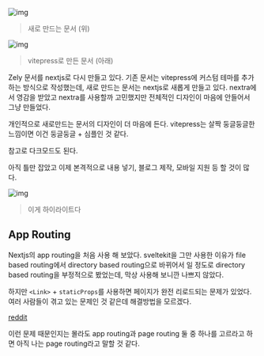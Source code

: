 ![img](/assets/2023-11-23.png)

> 새로 만드는 문서 (위)

![img](/assets/2023-11-23-2.png)

> vitepress로 만든 문서 (아래)

Zely 문서를 nextjs로 다시 만들고 있다. 기존 문서는 vitepress에 커스텀 테마를 추가하는 방식으로 작성했는데,
새로 만드는 문서는 nextjs로 새롭게 만들고 있다. nextra에서 영감을 받았고 nextra를 사용할까 고민했지만 전체적인 디자인이 마음에 안들어서 그냥 만들었다.

개인적으로 새로만드는 문서의 디자인이 더 마음에 든다. vitepress는 살짝 둥글둥글한 느낌이면 이건 둥글둥글 + 심플인 것 같다.

참고로 다크모드도 된다.

아직 틀만 잡았고 이제 본격적으로 내용 넣기, 블로그 제작, 모바일 지원 등 할 것이 많다.

![img](/assets/2023-11-23-3.png)

> 이게 하이라이트다

## App Routing

Nextjs의 app routing을 처음 사용 해 보았다. sveltekit을 그만 사용한 이유가 file based routing에서 directory based routing으로
바뀌어서 일 정도로 directory based routing을 부정적으로 봤었는데, 막상 사용해 보니깐 나쁘지 않았다.

하지만 `<Link>` + `staticProps`를 사용하면 페이지가 완전 리로드되는 문제가 있었다. 여러 사람들이 겪고 있는 문제인 것 같은데
해결방법을 모르겠다.

[reddit](https://www.reddit.com/r/nextjs/comments/12754ha/page_always_reload_after_routerpush_or_via_link/)

이런 문제 때문인지는 몰라도 app routing과 page routing 둘 중 하나를 고르라고 하면 아직 나는 page routing라고 말할 것 같다.
